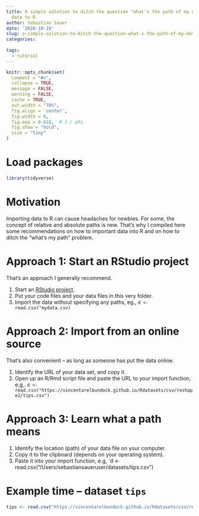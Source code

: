 ```yaml
---
title: A simple solution to ditch the question "what's the path of my data" when importing
  data to R
author: Sebastian Sauer
date: '2020-10-19'
slug: a-simple-solution-to-ditch-the-question-what-s-the-path-of-my-data-when-importing-data-to-r
categories:
  
tags:
  - tutorial
---
```




```r
knitr::opts_chunk$set(
  comment = "#>",
  collapse = TRUE,
  message = FALSE,
  warning = FALSE,
  cache = TRUE,
  out.width = "70%",
  fig.align = 'center',
  fig.width = 6,
  fig.asp = 0.618,  # 1 / phi
  fig.show = "hold",
  size = "tiny"
)
```



# Load packages

```r
library(tidyverse)
```



# Motivation


Importing data to R can cause headaches for newbies. For some, the concept of relative and absolute paths is new. That's why I compiled here some recommendations on how to important data into R and on how to ditch the "what's my path" problem.




# Approach 1: Start an RStudio project

That's an approach I generally recommend. 

1. Start an [RStudio project](https://support.rstudio.com/hc/en-us/articles/200526207-Using-Projects).
2. Put your code files and your data files in this very folder.
3. Import the data without specifying any paths, eg., `d <- read.csv("mydata.csv)`




# Approach 2: Import from an online source

That's also convenient -- as long as someone has put the data online.


1. Identify the URL of your data set, and copy it.
2. Open up an R/Rmd script file and paste the URL to your import function, e.g,. `d <- read.csv("https://vincentarelbundock.github.io/Rdatasets/csv/reshape2/tips.csv")`



# Approach 3: Learn what a path means

1. Identify the location (path) of your data file on your computer. 
2. Copy it to the clipboard (depends on your operating system).
3. Paste it into your import function, e.g, `d <- read.csv("/Users/sebastiansaueruser/datasets/tips.csv")



# Example time -- dataset `tips` 



```r
tips <- read.csv("https://vincentarelbundock.github.io/Rdatasets/csv/reshape2/tips.csv")
```














